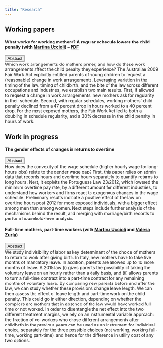 ---
title: "Research"
---

## Working papers

#### What works for working mothers? A regular schedule lowers the child penalty (with [Martina Uccioli](https://www.martinauccioli.com/)) -- [PDF](assets/Ciasullo_Uccioli-Child_penalty_working_arrangements.pdf)

```{=html}
<button class="btn btn-link" type="button" data-bs-toggle="collapse" data-bs-target="#Ciasullo_Uccioli_abstract" aria-expanded="false" aria-controls="Ciasullo_Uccioli_abstract">
  Abstract
</button>
<div class="collapse" id="Ciasullo_Uccioli_abstract">
  <div class="card card-body">
Which work arrangements do mothers prefer, and how do these work arrangements affect the child penalty they experience? The Australian 2009 Fair Work Act explicitly entitled parents of young children to request a (reasonable) change in work arrangements. Leveraging variation in the timing of the law, timing of childbirth, and the bite of the law across different occupations and industries, we establish two main results. First, if allowed to request a change in work arrangements, new mothers ask for regularity in their schedule. Second, with regular schedules, working mothers' child penalty declined from a 47 percent drop in hours worked to a 40 percent drop. For the most exposed mothers, the Fair Work Act led to both a doubling in schedule regularity, and a 30% decrease in the child penalty in hours of work.
  </div>
</div>
```
## Work in progress

#### The gender effects of changes in returns to overtime

```{=html}
<button class="btn btn-link" type="button" data-bs-toggle="collapse" data-bs-target="#Ciasullo_abstract" aria-expanded="false" aria-controls="Ciasullo_abstract">
  Abstract
</button>
<div class="collapse" id="Ciasullo_abstract">
  <div class="card card-body">
How does the convexity of the wage schedule (higher hourly wage for long-hours jobs) relate to the gender wage gap? First, this paper relies on admin data that records hours and overtime hours separately to quantify returns to long hours. Next, it exploits the Portuguese Law 23/2012, which lowered the minimum overtime pay rate, by a different amount for different industries, to understand how workers and firms react to exogenous changes in the wage schedule. Preliminary results indicate a positive effect of the law on overtime hours post 2012 for more exposed individuals, with a bigger effect among men than among women. Next steps include further analysis of the mechanisms behind the result, and merging with marriage/birth records to perform household-level analysis.

  </div>
</div>
```
#### Full-time mothers, part-time workers (with [Martina Uccioli](https://www.martinauccioli.com/) and [Valeria Zurla](https://www.valeriazurla.com/))

```{=html}
<button class="btn btn-link" type="button" data-bs-toggle="collapse" data-bs-target="#CiasulloUccioliZurla_abstract" aria-expanded="false" aria-controls="CiasulloUccioliZurla_abstract">
  Abstract
</button>
<div class="collapse" id="CiasulloUccioliZurla_abstract">
  <div class="card card-body">
We study indivisibility of labor as key determinant of the choice of mothers to return to work after giving birth. In Italy, new mothers have to take five months of mandatory
leave. In addition, parents are allowed up to 10 more months of leave. A 2015 law (i) gives parents the possibility of taking the voluntary leave on an hourly rather than a daily basis, and (ii) allows parents to turn a full-time contract into a part-time contract for any remaining months of voluntary leave. By comparing new parents before and after the law, we can study whether these provisions change leave length. We can then assess the effect of leave length and part-time work on the child penalty. This could go in either direction, depending on whether the compliers are mothers that in absence of the law would have worked full time or not worked. In order to disentangle the net effect into the two different treatment margins, we rely on an instrumental variable approach: the fraction of co-workers who chose different arrangements after childbirth in the previous years can be used as an instrument for individual choice, separately for the three possible choices (not working, working full-time, working part-time), and hence for the difference in utility cost of any two options.


  </div>
</div>
```
